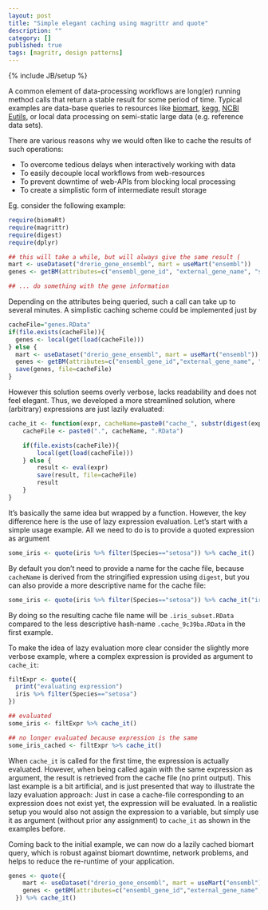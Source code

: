 ```yaml
---
layout: post
title: "Simple elegant caching using magrittr and quote"
description: ""
category: []
published: true
tags: [magritr, design patterns]
---
```

{% include JB/setup %}

A common element of data-processing workflows are long(er) running method calls that return a stable result for some period of time. Typical examples are data-base queries to resources like [biomart](http://www.ensembl.org/biomart/martview), [kegg](http://www.bioconductor.org/packages/release/bioc/html/KEGGREST.html), [NCBI Eutils](http://www.ncbi.nlm.nih.gov/books/NBK25501/), or local data processing on semi-static large data (e.g. reference data sets).

There are various reasons why we  would often like to cache the results of such operations:

* To overcome tedious delays when interactively working with data
* To easily decouple local workflows from web-resources
* To prevent downtime of web-APIs from blocking local processing
* To create a simplistic form of intermediate result storage

Eg. consider the following example:

```r
require(biomaRt)
require(magrittr)
require(digest)
require(dplyr)

## this will take a while, but will always give the same result (
mart <- useDataset("drerio_gene_ensembl", mart = useMart("ensembl"))
genes <- getBM(attributes=c("ensembl_gene_id", "external_gene_name", "start_position"), mart=mart)

## ... do something with the gene information
```

Depending on the attributes being queried, such a call can take up to several minutes.  A simplistic caching scheme could be implemented just by

```r
cacheFile="genes.RData"
if(file.exists(cacheFile)){
  genes <- local(get(load(cacheFile)))
} else {
  mart <- useDataset("drerio_gene_ensembl", mart = useMart("ensembl"))
  genes <- getBM(attributes=c("ensembl_gene_id","external_gene_name", "start_position"), mart=mart)
  save(genes, file=cacheFile)
}

```
However this solution seems overly verbose, lacks readability and does not feel elegant. Thus, we developed a more streamlined solution, where (arbitrary) expressions are just lazily evaluated:

```r
cache_it <- function(expr, cacheName=paste0("cache_", substr(digest(expr), 1,6))){
    cacheFile <- paste0(".", cacheName, ".RData")

    if(file.exists(cacheFile)){
        local(get(load(cacheFile)))
    } else {
        result <- eval(expr)
        save(result, file=cacheFile)
        result
    }
}

```

It's basically the same idea but wrapped by a function. However, the key difference here is the use of lazy expression evaluation. Let's start with a simple usage example. All we need to do is to provide a quoted expression as argument

```r
some_iris <- quote(iris %>% filter(Species=="setosa")) %>% cache_it()
```
By default you don't need to provide a name for the cache file, because `cacheName` is derived from the stringified expression using `digest`, but you can also provide a more descriptive name for the cache file:

```r
some_iris <- quote(iris %>% filter(Species=="setosa")) %>% cache_it("iris_subset")
```
By doing so the resulting cache file name will be `.iris_subset.RData` compared to the less descriptive  hash-name `.cache_9c39ba.RData` in the first example.


To make the idea of lazy evaluation more clear consider the slightly more verbose example, where a complex expression is provided as argument to `cache_it`:
```r
filtExpr <- quote({
  print("evaluating expression")
  iris %>% filter(Species=="setosa")
})

## evaluated
some_iris <- filtExpr %>% cache_it()

## no longer evaluated because expression is the same
some_iris_cached <- filtExpr %>% cache_it()
```
When `cache_it` is called for the first time, the expression is actually evaluated. However, when being called again with the same expression as argument, the result is retrieved from the cache file (no print output).
This last example is a bit artificial, and is just presented that way to illustrate the lazy evaluation approach: Just in case a cache-file corresponding to an expression does not exist yet, the expression will be evaluated. In a realistic setup you would also not assign the expression to a variable,  but simply use it as argument (without prior any assignment) to `cache_it` as shown in the examples before.

Coming back to the initial example, we can now do a lazily cached biomart query, which is robust against biomart downtime, network problems, and helps to reduce the re-runtime of your application.
```r
genes <- quote({
    mart <- useDataset("drerio_gene_ensembl", mart = useMart("ensembl"))
    genes <- getBM(attributes=c("ensembl_gene_id","external_gene_name", "start_position"), mart=mart)
  }) %>% cache_it()
```




